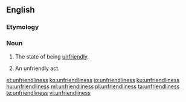 ==English==

===Etymology===
{{suffix|unfriendly|ness|lang=en}}

===Noun===
{{en-noun|~|es}}

# {{label|en|uncountable}} The state of being [[unfriendly]].
# {{label|en|countable}} An unfriendly act.

[[et:unfriendliness]]
[[ko:unfriendliness]]
[[io:unfriendliness]]
[[ku:unfriendliness]]
[[hu:unfriendliness]]
[[ml:unfriendliness]]
[[pl:unfriendliness]]
[[ta:unfriendliness]]
[[te:unfriendliness]]
[[vi:unfriendliness]]